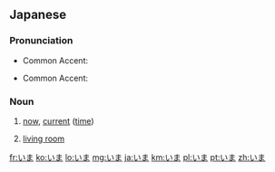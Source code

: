 ==Japanese==

===Pronunciation===
* {{sense|今}} Common Accent: {{ja-accent-common|atamadaka|い|ま|ímà}}
* {{sense|居間}} Common Accent: {{ja-accent-common|odaka|い|ま|ìmá}}

===Noun===
{{ja-noun}}

# {{ja-def|今}} [[now]], [[current]] ([[time]])
# {{ja-def|居間}} [[living room]]

[[fr:いま]]
[[ko:いま]]
[[lo:いま]]
[[mg:いま]]
[[ja:いま]]
[[km:いま]]
[[pl:いま]]
[[pt:いま]]
[[zh:いま]]